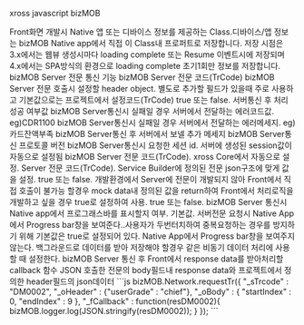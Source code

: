 <product>xross</product>
<language>javascript</language>
<Namespace>bizMOB</Namespace>

<class name="Network">
  <description>
    Front화면 개발시 Native 앱 또는 디바이스 정보를 제공하는 Class.디바이스/앱 정보는 bizMOB Native app에서 직접 이 Class내 프로퍼트로 저장합니다.
    저장 시점은 3.x에서는 웹뷰 생성시마다 loading complete 또는 Resume 이벤트시에 저장되며 4.x에서는 SPA방식의 환경으로 loading complete 초기1회만 정보를 저장합니다.
  </description>
  <method name="requestTr">
  <description>bizMOB Server 전문 통신 기능</description>
  <request>
    <parameter name="_sTrcode" type="string">
      bizMOB Server 전문 코드(TrCode)
    </parameter>
    <parameter name="_oHeader" type="Object" Optional>
      bizMOB Server 전문 호출시 설정할 header object. 별도로 추가할 필드가 있을때 주로 사용하고 기본값으로는 프로젝트에서 설정코드(TrCode)
      <property name="result" type="boolean">
        <value>true 또는 false. 서버통신 후 처리 성공 여부값</value>
      </property>
      <property name="error_code" type="string">
        <value>bizMOB Server통신시 실패일 경우 서버에서 전달하는 에러코드값. eg)CDR1100</value>
      </property>
      <property name="error_text" type="string">
        <value>bizMOB Server통신시 실패일 경우 서버에서 전달하는 에러메세지. eg)카드잔액부족</value>
      </property>
      <property name="info_text" type="string">
        <value>bizMOB Server통신 후 서버에서 보넬 추가 메세지</value>
      </property>
      <property name="message_version" type="string">
        <value>bizMOB Server통신 프로토콜 버전</value>
      </property>
      <property name="login_session_id" type="string">
        <value>bizMOB Server통신시 요청한 세션 id. 서버에 생성된 session값이 자동으로 설정됨</value>
      </property>
      <property name="trcode" type="string">
        <value>bizMOB Server 전문 코드(TrCode). xross Core에서 자동으로 설정.</value>
      </property>
    </parameter>
    <parameter name="_oBody" type="Object" Optional>
      Server 전문 코드(TrCode). Service Builder에 정의된 전문 json구조에 맞게 값을 설정.
    </parameter>
    <parameter name="_bMock" type="boolean" Optional version="4.x">
      true 또는 false. 개발환경에서 Server에 전문이 개발되지 않아 Front에서 직접 호출이 불가능 할경우 mock data내 정의된 값을 return하여 Front에서 처리로직을 개발하고 싶을 경우 true로 설정하여 사용.
    </parameter>
    <parameter name="_bProgressEnable" Optional type="boolean">
      true 또는 false. bizMOB Server 통신시 Native app에서 프로그래스바를 표시할지 여부.
      <case _bProgressEnable="true">기본값. 서버전문 요청시 Native App에서 Progress bar창을 보여준다..사용자가 두번터치하여 중복요청하는 경우를 방지하기 위해 기본값은 true로 설정되어 있다.</case>
      <case _bProgressEnable="false">Native App에서 Progress bar창을 보여주지 않는다. 백그라운드로 데이터를 받아 저장해야 할경우 같은 비동기 데이터 처리에 사용할 때 설정한다.</case>
    </parameter>
    <parameter name="_fCallback" type="function" version="3.x">bizMOB Server 통신 후 Front에서 response data를 받아처리할 callback 함수</parameter>
  </request>
  <response>
    <type>JSON</type>
    <value>호출한 전문의 body필드내 response data와 프로젝트에서 정의한 header필드의 json데이터</value>
  </response>
  <example>
  ```js
    bizMOB.Network.requestTr({
      "_sTrcode" : "DM0002",
      "_oHeader" : {"userGrade" : "chief"},
      "_oBody" : {
        "startIndex" : 0,
        "endIndex" : 9
      },
      "_fCallback" : function(resDM0002){
        bizMOB.logger.log(JSON.stringify(resDM0002));
      }
    });
  ```
  </example>
  </method>

</class>
